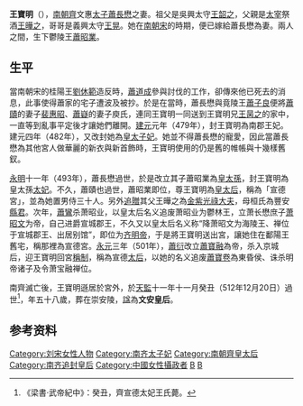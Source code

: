 '''王寶明'''（{{bd|455年||512年|12月20日|catIdx=W}}），[[南朝齊|南朝齊]]文惠[[太子|太子]][[蕭長懋|蕭長懋]]之妻。祖父是吳興太守[[王韶之|王韶之]]，父親是[[太宰|太宰]]祭酒[[王曄之|王曄之]]，哥哥是義興太守[[王晃|王晃]]。她在[[南朝宋|南朝宋]]的時期，便已嫁給蕭長懋為妻。兩人之間，生下鬱陵王[[蕭昭業|蕭昭業]]。

== 生平 ==
當南朝宋的桂陽王[[劉休範|劉休範]]造反時，[[蕭道成|蕭道成]]參與討伐的工作，卻傳來他已死去的消息，此事使得蕭家的宅子遭波及被抄。於是在當時，蕭長懋與竟陵王[[蕭子良|蕭子良]]便將[[蕭賾|蕭賾]]的妻子[[裴惠昭|裴惠昭]]、[[蕭嶷|蕭嶷]]的妻子庾氏，連同王寶明一同送到王寶明兄[[王昺之|王昺之]]的家中，一直等到亂事平定後才讓她們離開。[[建元_(南齐)|建元]]元年（479年），封王寶明為南郡王妃。建元四年（482年），又改封她為[[皇太子妃|皇太子妃]]。她並不得蕭長懋的寵愛，因此當蕭長懋為其他宮人做華麗的新衣與新首飾時，王寶明使用的仍是舊的帷帳與十幾樣舊釵。

[[永明|永明]]十一年（493年），蕭長懋過世，於是改立其子蕭昭業為[[皇太孫|皇太孫]]，封王寶明為皇太孫[[太妃|太妃]]。不久，蕭賾也過世，蕭昭業即位，尊王寶明為[[皇太后|皇太后]]，稱為「宣德宮」，並為她置男侍三十人。另外[[追贈|追贈]]其父王曄之為[[金紫光祿大夫|金紫光祿大夫]]，母桓氏為豐安[[縣君|縣君]]。次年，[[蕭鸞|蕭鸞]]杀萧昭业，以皇太后名义追废萧昭业为鬱林王，立萧长懋庶子[[萧昭文|萧昭文]]为帝，自己进爵宣城郡王，不久又以皇太后名义称“降萧昭文为海陵王、禅位于宣城郡王、出居别馆”，即位为[[齐明帝|齐明帝]]，于是將王寶明送出宮，讓她住在鄱陽王舊宅，稱那裡為宣德宮。[[永元_(南齐)|永元]]三年（501年），[[蕭衍|蕭衍]]改立[[蕭寶融|蕭寶融]]為帝，杀入京城后，迎王寶明回宮[[稱制|稱制]]，稱為宣德[[太后|太后]]，以她的名义追废[[蕭寶卷|蕭寶卷]]為東昏侯、诛杀明帝诸子及令萧宝融禅位。

南齊滅亡後，王寶明遜居於宮外，於[[天監|天監]]十一年十一月癸丑（512年12月20日）過世<ref>《梁書·武帝紀中》：癸丑，齊宣德太妃王氏薨。</ref>，年五十八歲，葬在崇安陵，[[諡|諡]]為'''文安皇后'''。

==参考资料==
{{reflist}}


{{南朝皇后}}
{{DEFAULTSORT:W}}
[[Category:刘宋女性人物|Category:刘宋女性人物]]
[[Category:南齐太子妃|Category:南齐太子妃]]
[[Category:南朝齊皇太后|Category:南朝齊皇太后]]
[[Category:南齐追封皇后|Category:南齐追封皇后]]
[[Category:中國女性攝政者|Category:中國女性攝政者]]
[[Category:琅邪王氏|B]]
[[Category:王姓|B]]
